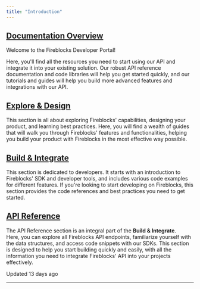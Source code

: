 ```yaml
---
title: "Introduction"
---
```


## [Documentation Overview](#documentation-overview)

Welcome to the Fireblocks Developer Portal!

Here, you'll find all the resources you need to start using our API and integrate it into your existing solution. Our robust API reference documentation and code libraries will help you get started quickly, and our tutorials and guides will help you build more advanced features and integrations with our API.

  
## [Explore & Design](#explore--design)

This section is all about exploring Fireblocks' capabilities, designing your product, and learning best practices. Here, you will find a wealth of guides that will walk you through Fireblocks' features and functionalities, helping you build your product with Fireblocks in the most effective way possible.

## [Build & Integrate](#build--integrate)

This section is dedicated to developers. It starts with an introduction to Fireblocks' SDK and developer tools, and includes various code examples for different features. If you're looking to start developing on Fireblocks, this section provides the code references and best practices you need to get started.

## [API Reference](#api-reference)

The API Reference section is an integral part of the **Build & Integrate**.  
Here, you can explore all Fireblocks API endpoints, familiarize yourself with the data structures, and access code snippets with our SDKs. This section is designed to help you start building quickly and easily, with all the information you need to integrate Fireblocks' API into your projects effectively.

Updated 13 days ago

* * *